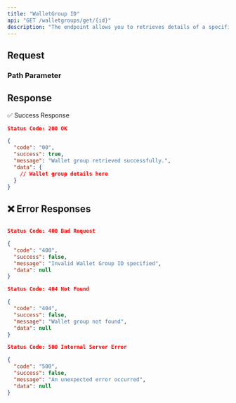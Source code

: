 ```yaml
---
title: "WalletGroup ID"
api: "GET /walletgroups/get/{id}"
description: "The endpoint allows you to retrieves details of a specified wallet group using its ID."
---
```


## Request
### **Path Parameter**

<ParamField body="WalletGroupID" type="string" required>
</ParamField>

## Response

✅ Success Response

```json
Status Code: 200 OK

{
  "code": "00",
  "success": true,
  "message": "Wallet group retrieved successfully.",
  "data": {
    // Wallet group details here
  }
}
```

## ❌ Error Responses

```json

Status Code: 400 Bad Request

{
  "code": "400",
  "success": false,
  "message": "Invalid Wallet Group ID specified",
  "data": null
}

Status Code: 404 Not Found

{
  "code": "404",
  "success": false,
  "message": "Wallet group not found",
  "data": null
}

Status Code: 500 Internal Server Error

{
  "code": "500",
  "success": false,
  "message": "An unexpected error occurred",
  "data": null
}
